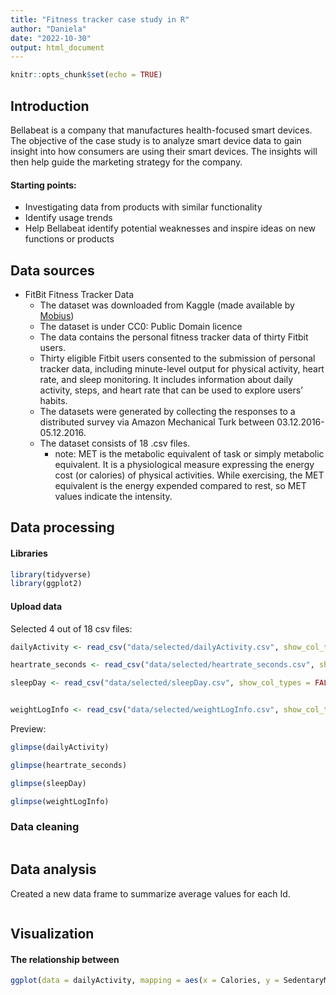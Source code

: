 ```yaml
---
title: "Fitness tracker case study in R"
author: "Daniela"
date: "2022-10-30"
output: html_document
---
```


```r
knitr::opts_chunk$set(echo = TRUE)
```

## Introduction

Bellabeat is a company that manufactures health-focused smart devices. The objective of the case study is to analyze smart device data to gain insight into how consumers are using their smart devices. The insights will then help guide the marketing strategy for the company.

#### Starting points:

-   Investigating data from products with similar functionality
-   Identify usage trends
-   Help Bellabeat identify potential weaknesses and inspire ideas on new functions or products

## Data sources

-   FitBit Fitness Tracker Data
    -   The dataset was downloaded from Kaggle (made available by [Mobius](https://www.kaggle.com/arashnic))
    -   The dataset is under CC0: Public Domain licence
    -   The data contains the personal fitness tracker data of thirty Fitbit users.
    -   Thirty eligible Fitbit users consented to the submission of personal tracker data, including minute-level output for physical activity, heart rate, and sleep monitoring. It includes information about daily activity, steps, and heart rate that can be used to explore users' habits.
    -   The datasets were generated by collecting the responses to a distributed survey via Amazon Mechanical Turk between 03.12.2016-05.12.2016.
    -   The dataset consists of 18 .csv files.
        -   note: MET is the metabolic equivalent of task or simply metabolic equivalent. It is a physiological measure expressing the energy cost (or calories) of physical activities. While exercising, the MET equivalent is the energy expended compared to rest, so MET values indicate the intensity.

## Data processing

#### Libraries

```r
library(tidyverse)
library(ggplot2)
```

#### Upload data

Selected 4 out of 18 csv files:

```r
dailyActivity <- read_csv("data/selected/dailyActivity.csv", show_col_types = FALSE)

heartrate_seconds <- read_csv("data/selected/heartrate_seconds.csv", show_col_types = FALSE)

sleepDay <- read_csv("data/selected/sleepDay.csv", show_col_types = FALSE)


weightLogInfo <- read_csv("data/selected/weightLogInfo.csv", show_col_types = FALSE)

```

Preview:

```r
glimpse(dailyActivity)
```

```r
glimpse(heartrate_seconds)
```

```r
glimpse(sleepDay)
```

```r
glimpse(weightLogInfo)
```

### Data cleaning

```r

```

## Data analysis

Created a new data frame to summarize average values for each Id.

```r

```

## Visualization

#### The relationship between

```r
ggplot(data = dailyActivity, mapping = aes(x = Calories, y = SedentaryMinutes)) + geom_point()
```
